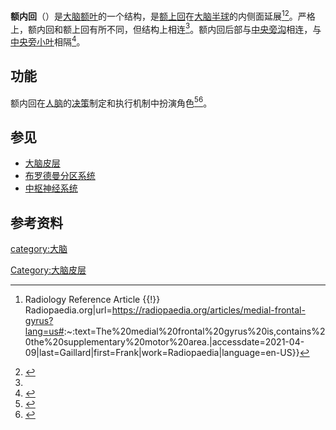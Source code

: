 {{Infobox brain
|Name=额内回
|Latin=
|Image=Gray727 superior frontal gyrus.png
|Caption=左侧[[大脑半球|大脑半球]]内侧
|Image2=
|Caption2=
|IsPartOf=
|Components=
|Artery=
|Vein=
}}
'''额内回'''（{{lang-en|Medial frontal gyrus}}）是[[大脑|大脑]][[额叶|额叶]]的一个结构，是[[额上回|额上回]]在[[大脑半球|大脑半球]]的内侧面延展<ref name=":0">{{Cite web|title=Medial frontal gyrus {{!}} Radiology Reference Article {{!}} Radiopaedia.org|url=https://radiopaedia.org/articles/medial-frontal-gyrus?lang=us#:~:text=The%20medial%20frontal%20gyrus%20is,contains%20the%20supplementary%20motor%20area.|accessdate=2021-04-09|last=Gaillard|first=Frank|work=Radiopaedia|language=en-US}}</ref><ref>{{Cite web|title=Medial Frontal Gyrus - an overview|url=https://www.sciencedirect.com/topics/neuroscience/medial-frontal-gyrus|accessdate=2021-04-09|work=|publisher=ScienceDirect|language=en}}</ref>。严格上，额内回和额上回有所不同，但结构上相连<ref name=":0" />。额内回后部与[[中央旁沟|中央旁沟]]相连，与[[中央旁小叶|中央旁小叶]]相隔<ref name=":02">{{Cite web|title=Paracentral sulcus|url=https://radiopaedia.org/articles/paracentral-sulcus?lang=us|accessdate=2021-04-10|last=Croft|first=Timothy|work=|publisher=Radiopaedia|language=en-US}}</ref>。

== 功能 ==
额内回在[[人腦|人脑]]的[[决策|决策]]制定和执行机制中扮演角色<ref>{{Cite journal|title=Action sets and decisions in the medial frontal cortex|url=https://pubmed.ncbi.nlm.nih.gov/15350242/#:~:text=A%20medial%20superior%20frontal%20gyrus,and%20errors,%20and%20in%20guiding|last=Rushworth|first=M. F. S.|last2=Walton|first2=M. E.|date=2004-09|journal=Trends in Cognitive Sciences|issue=9|doi=10.1016/j.tics.2004.07.009|volume=8|pages=410–417|issn=1364-6613|pmid=15350242|last3=Kennerley|first3=S. W.|last4=Bannerman|first4=D. M.}}</ref><ref>{{Cite journal|title=Functional specialization within the medial frontal gyrus for perceptual go/no-go decisions based on "what," "when," and "where" related information: an fMRI study|url=https://pubmed.ncbi.nlm.nih.gov/16102231/|last=Talati|first=Ardesheer|last2=Hirsch|first2=Joy|date=2005-07|journal=Journal of Cognitive Neuroscience|issue=7|doi=10.1162/0898929054475226|volume=17|pages=981–993|issn=0898-929X|pmid=16102231}}</ref>。

== 参见 ==

* [[大脑皮层|大脑皮层]]
* [[布罗德曼分区系统|布罗德曼分区系统]]
* [[中枢神经系统|中枢神经系统]]

== 参考资料 ==
{{reflist|2}}

{{大脑皮质}}
[[category:大脑|category:大脑]]
[[Category:大脑皮层|Category:大脑皮层]]
{{neuroanatomy-stub}}